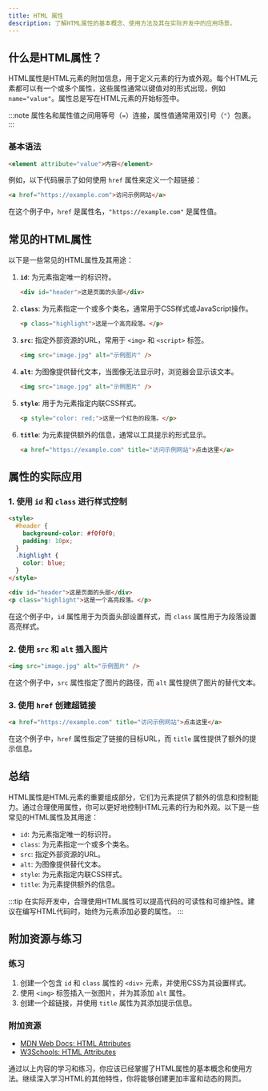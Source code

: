 ```yaml
---
title: HTML 属性
description: 了解HTML属性的基本概念、使用方法及其在实际开发中的应用场景。
---
```


## 什么是HTML属性？

HTML属性是HTML元素的附加信息，用于定义元素的行为或外观。每个HTML元素都可以有一个或多个属性，这些属性通常以键值对的形式出现，例如 `name="value"`。属性总是写在HTML元素的开始标签中。

:::note
属性名和属性值之间用等号（`=`）连接，属性值通常用双引号（`"`）包裹。
:::

### 基本语法

```html
<element attribute="value">内容</element>
```

例如，以下代码展示了如何使用 `href` 属性来定义一个超链接：

```html
<a href="https://example.com">访问示例网站</a>
```

在这个例子中，`href` 是属性名，`"https://example.com"` 是属性值。

## 常见的HTML属性

以下是一些常见的HTML属性及其用途：

1. **`id`**: 为元素指定唯一的标识符。
   ```html
   <div id="header">这是页面的头部</div>
   ```

2. **`class`**: 为元素指定一个或多个类名，通常用于CSS样式或JavaScript操作。
   ```html
   <p class="highlight">这是一个高亮段落。</p>
   ```

3. **`src`**: 指定外部资源的URL，常用于 `<img>` 和 `<script>` 标签。
   ```html
   <img src="image.jpg" alt="示例图片" />
   ```

4. **`alt`**: 为图像提供替代文本，当图像无法显示时，浏览器会显示该文本。
   ```html
   <img src="image.jpg" alt="示例图片" />
   ```

5. **`style`**: 用于为元素指定内联CSS样式。
   ```html
   <p style="color: red;">这是一个红色的段落。</p>
   ```

6. **`title`**: 为元素提供额外的信息，通常以工具提示的形式显示。
   ```html
   <a href="https://example.com" title="访问示例网站">点击这里</a>
   ```

## 属性的实际应用

### 1. 使用 `id` 和 `class` 进行样式控制

```html
<style>
  #header {
    background-color: #f0f0f0;
    padding: 10px;
  }
  .highlight {
    color: blue;
  }
</style>

<div id="header">这是页面的头部</div>
<p class="highlight">这是一个高亮段落。</p>
```

在这个例子中，`id` 属性用于为页面头部设置样式，而 `class` 属性用于为段落设置高亮样式。

### 2. 使用 `src` 和 `alt` 插入图片

```html
<img src="image.jpg" alt="示例图片" />
```

在这个例子中，`src` 属性指定了图片的路径，而 `alt` 属性提供了图片的替代文本。

### 3. 使用 `href` 创建超链接

```html
<a href="https://example.com" title="访问示例网站">点击这里</a>
```

在这个例子中，`href` 属性指定了链接的目标URL，而 `title` 属性提供了额外的提示信息。

## 总结

HTML属性是HTML元素的重要组成部分，它们为元素提供了额外的信息和控制能力。通过合理使用属性，你可以更好地控制HTML元素的行为和外观。以下是一些常见的HTML属性及其用途：

- `id`: 为元素指定唯一的标识符。
- `class`: 为元素指定一个或多个类名。
- `src`: 指定外部资源的URL。
- `alt`: 为图像提供替代文本。
- `style`: 为元素指定内联CSS样式。
- `title`: 为元素提供额外的信息。

:::tip
在实际开发中，合理使用HTML属性可以提高代码的可读性和可维护性。建议在编写HTML代码时，始终为元素添加必要的属性。
:::

## 附加资源与练习

### 练习

1. 创建一个包含 `id` 和 `class` 属性的 `<div>` 元素，并使用CSS为其设置样式。
2. 使用 `<img>` 标签插入一张图片，并为其添加 `alt` 属性。
3. 创建一个超链接，并使用 `title` 属性为其添加提示信息。

### 附加资源

- [MDN Web Docs: HTML Attributes](https://developer.mozilla.org/en-US/docs/Web/HTML/Attributes)
- [W3Schools: HTML Attributes](https://www.w3schools.com/html/html_attributes.asp)

通过以上内容的学习和练习，你应该已经掌握了HTML属性的基本概念和使用方法。继续深入学习HTML的其他特性，你将能够创建更加丰富和动态的网页。